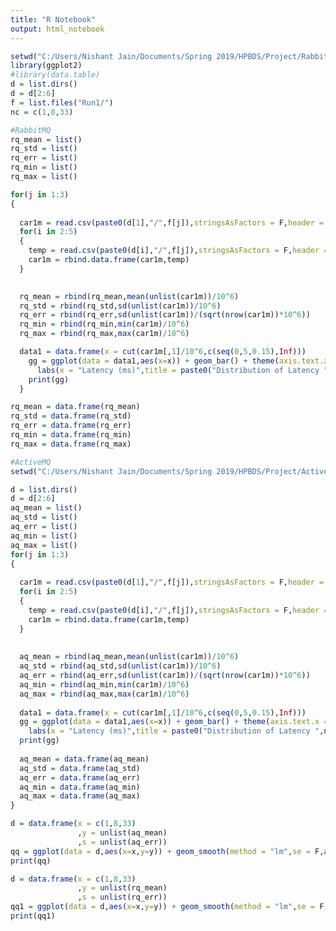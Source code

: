 ---
title: "R Notebook"
output: html_notebook
---

```{r}
setwd("C:/Users/Nishant Jain/Documents/Spring 2019/HPBDS/Project/RabbitMQ Results/1 Car/")
library(ggplot2)
#library(data.table)
d = list.dirs()
d = d[2:6]
f = list.files("Run1/")
nc = c(1,8,33)

#RabbitMQ
rq_mean = list()
rq_std = list()
rq_err = list()
rq_min = list()
rq_max = list()

for(j in 1:3)
{
  
  car1m = read.csv(paste0(d[1],"/",f[j]),stringsAsFactors = F,header = F,skip = 10000)
  for(i in 2:5)
  { 
    temp = read.csv(paste0(d[i],"/",f[j]),stringsAsFactors = F,header = F,skip = 10000)
    car1m = rbind.data.frame(car1m,temp) 
  }

  
  rq_mean = rbind(rq_mean,mean(unlist(car1m))/10^6)
  rq_std = rbind(rq_std,sd(unlist(car1m))/10^6)
  rq_err = rbind(rq_err,sd(unlist(car1m))/(sqrt(nrow(car1m))*10^6))
  rq_min = rbind(rq_min,min(car1m)/10^6)
  rq_max = rbind(rq_max,max(car1m)/10^6)

  data1 = data.frame(x = cut(car1m[,1]/10^6,c(seq(0,5,0.15),Inf)))
    gg = ggplot(data = data1,aes(x=x)) + geom_bar() + theme(axis.text.x = element_text(angle = 45, hjust = 1)) + 
      labs(x = "Latency (ms)",title = paste0("Distribution of Latency ",nc[j]," cars"))
    print(gg)
  }

rq_mean = data.frame(rq_mean)
rq_std = data.frame(rq_std)
rq_err = data.frame(rq_err)
rq_min = data.frame(rq_min)
rq_max = data.frame(rq_max)


```


```{r}
#ActiveMQ
setwd("C:/Users/Nishant Jain/Documents/Spring 2019/HPBDS/Project/ActiveMQ data/")

d = list.dirs()
d = d[2:6]
aq_mean = list()
aq_std = list()
aq_err = list()
aq_min = list()
aq_max = list()
for(j in 1:3)
{
  
  car1m = read.csv(paste0(d[1],"/",f[j]),stringsAsFactors = F,header = F,skip = 10000)
  for(i in 2:5)
  { 
    temp = read.csv(paste0(d[i],"/",f[j]),stringsAsFactors = F,header = F,skip = 10000)
    car1m = rbind.data.frame(car1m,temp) 
  }
  
  
  aq_mean = rbind(aq_mean,mean(unlist(car1m))/10^6)
  aq_std = rbind(aq_std,sd(unlist(car1m))/10^6)
  aq_err = rbind(aq_err,sd(unlist(car1m))/(sqrt(nrow(car1m))*10^6))
  aq_min = rbind(aq_min,min(car1m)/10^6)
  aq_max = rbind(aq_max,max(car1m)/10^6)
  
  data1 = data.frame(x = cut(car1m[,1]/10^6,c(seq(0,5,0.15),Inf)))
  gg = ggplot(data = data1,aes(x=x)) + geom_bar() + theme(axis.text.x = element_text(angle = 45, hjust = 1)) + 
    labs(x = "Latency (ms)",title = paste0("Distribution of Latency ",nc[j]," cars"))
  print(gg)
  
  aq_mean = data.frame(aq_mean)
  aq_std = data.frame(aq_std)
  aq_err = data.frame(aq_err)
  aq_min = data.frame(aq_min)
  aq_max = data.frame(aq_max)
}
```



```{r}
d = data.frame(x = c(1,8,33)
               ,y = unlist(aq_mean)
               ,s = unlist(aq_err))
qq = ggplot(data = d,aes(x=x,y=y)) + geom_smooth(method = "lm",se = F,aes(fill = "Trend")) + geom_errorbar(aes(x=x, ymin=y- s, ymax=y + s), width=0.5) + geom_line() + labs(x = "No. of Cars", y = "Latency (ms)",title = "ActiveMQ Results") + theme(legend.title = element_blank(),legend.background = element_rect(color = "grey"),plot.title = element_text(hjust = 0.5))  + geom_text(aes(label=round(y,2)),hjust=-0.1, vjust=0)
print(qq)

```



```{r}
d = data.frame(x = c(1,8,33)
               ,y = unlist(rq_mean)
               ,s = unlist(rq_err))
qq1 = ggplot(data = d,aes(x=x,y=y)) + geom_smooth(method = "lm",se = F,aes(fill = "Trend")) + geom_errorbar(aes(x=x, ymin=y- s, ymax=y + s), width=0.5) + geom_line() + labs(x = "No. of Cars", y = "Latency (ms)",title = "RabbitMQ Results") + theme(legend.title = element_blank(),legend.background = element_rect(color = "grey"),plot.title = element_text(hjust = 0.5)) + geom_text(aes(label=round(y,2)),hjust=-0.1, vjust=-.5) 
print(qq1)

```


```{r}

```

